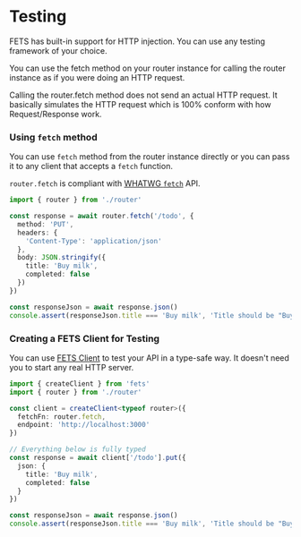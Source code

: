 
# Testing

FETS has built-in support for HTTP injection. You can use any testing framework of your choice.

You can use the fetch method on your router instance for calling the router instance as if you were
doing an HTTP request.

<Callout>
  Calling the router.fetch method does not send an actual HTTP request. It basically simulates the
  HTTP request which is 100% conform with how Request/Response work.
</Callout>

### Using `fetch` method

You can use `fetch` method from the router instance directly or you can pass it to any client that
accepts a `fetch` function.

`router.fetch` is compliant with
[WHATWG `fetch`](https://developer.mozilla.org/en-US/docs/Web/API/Fetch_API) API.

```ts
import { router } from './router'

const response = await router.fetch('/todo', {
  method: 'PUT',
  headers: {
    'Content-Type': 'application/json'
  },
  body: JSON.stringify({
    title: 'Buy milk',
    completed: false
  })
})

const responseJson = await response.json()
console.assert(responseJson.title === 'Buy milk', 'Title should be "Buy milk"')
```

### Creating a FETS Client for Testing

You can use [FETS Client](/client/quick-start) to test your API in a type-safe way. It doesn't need
you to start any real HTTP server.

```ts
import { createClient } from 'fets'
import { router } from './router'

const client = createClient<typeof router>({
  fetchFn: router.fetch,
  endpoint: 'http://localhost:3000'
})

// Everything below is fully typed
const response = await client['/todo'].put({
  json: {
    title: 'Buy milk',
    completed: false
  }
})

const responseJson = await response.json()
console.assert(responseJson.title === 'Buy milk', 'Title should be "Buy milk"')
```
